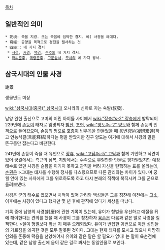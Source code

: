 [[목차]]
== 일반적인 의미 ==
 * 死境: 죽을 지경. 또는 죽음에 임박한 경지. 예) 사경을 헤매다.
 * 寫經: 공양을 목적으로 경전을 필사하는 것
 * 四經:: 네 가지 경서
  * [[시경]], [[서경]], [[역경]], [[춘추]]의 네 가지 경서.
  * [[좌씨춘추]], [[곡량춘추]], [[고문상서]], [[모시]]의 네 가지 경서.
== 삼국시대의 인물 사경 ==
謝景

생몰년도 미상

[[wiki:"삼국시대(중국)" 삼국시대]] 오나라의 신하로 자는 숙발(叔發).

남양 완현 출신으로 고미의 어린 아이들 사이에서 [[wiki:"장승#s-2" 장승]]에게 발탁되어 229년에 [[손등]]이 태자로 임명되자 [[범신]], [[조현]], [[wiki:"양도#s-2" 양도]]와 함께 손등의 빈객으로 들어갔으며, 손등의 명으로 [[호종]]이 빈우목을 만들었을 때  응변굉달(凝辨宏達)하고 언능석결(言能釋結)하다는 평을 받았지만 친구 양도는 여기에 대해서 사경의 말은 뜬구름만 잡는다고 비판한다.

241년에 손등이 죽을 때 유언으로 [[장휴]], [[wiki:"고담#s-5" 고담]]과 함께 기민하고 식견이 있어 궁궐에서는 측근의 심복, 지방에서는 수족으로 부릴만한 인물로 평가받았지만 예장태수로 있던 사경은 슬픔을 이기지 못하고 관직을 버려 자신을 탄핵하는 표를 올리는데, [[손권]]은
>그대는 태자를 수행해 정사를 다스렸으므로 다른 관리와는 차이가 있다.
며 궁궐 안에 있는 사자에게 그를 위로하도록 하고 다시 본래의 직책에 복직시켜 그를 군으로 돌려보냈다.

사경은 군의 태수로 있으면서 치적이 있어 관리와 백성들은 그를 칭찬해 이전에는 [[고소]], 이후에는 사경이 있다고 했지만 몇 년 후에 관직에 있다가 세상을 떠났다.

기록 중에 남양의 사경(射慶)에 관한 기록이 있는데, 유이가 형벌을 우선하고 예절을 뒤에 해야한다는 견의를 했을 때 사경이 그를 칭찬하자 [[육손]]은 다음과 같은 말로 사경을 질책한다.
>절이 형벌보다 앞선 지 매우 오래되었다. 유이가 번잡한 궤변으로 이전 성인들의 가르침을 왜곡한 것은 모두 잘못된 것이다. 그대는 현재 태자를 모시고 있으니 마땅히 인의를 존중해 덕음을 선양해야지 유이와 같은 말은 할 필요가 없다!
는 말이 육손전에 있는데, 같은 남양 출신에 음이 같은 걸로 봐서는 동일인물로 보인다.

